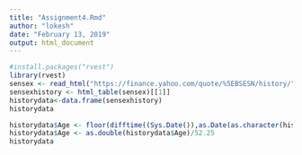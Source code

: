 ```yaml
---
title: "Assignment4.Rmd"
author: "lokesh"
date: "February 13, 2019"
output: html_document
---
```

```r
#install.packages("rvest")
library(rvest)
sensex <- read_html("https://finance.yahoo.com/quote/%5EBSESN/history/")
sensexhistory <- html_table(sensex)[[1]]
historydata<-data.frame(sensexhistory)
historydata

historydata$Age <- floor(difftime((Sys.Date()),as.Date(as.character(historydata$Date),'Oct 09, 2018',format = '%B %d, %Y'),unit = "weeks"))
historydata$Age <- as.double(historydata$Age)/52.25
historydata
```

